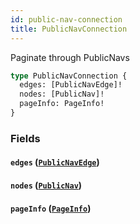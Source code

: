 ```yaml
---
id: public-nav-connection
title: PublicNavConnection
---
```



Paginate through PublicNavs


```graphql
type PublicNavConnection {
  edges: [PublicNavEdge]!
  nodes: [PublicNav]!
  pageInfo: PageInfo!
}
```


### Fields

#### `edges` ([`PublicNavEdge`](/developers/demandhq-apis/storefront-api/graphql/reference/objects/public-nav-edge))




#### `nodes` ([`PublicNav`](/developers/demandhq-apis/storefront-api/graphql/reference/objects/public-nav))




#### `pageInfo` ([`PageInfo`](/developers/demandhq-apis/storefront-api/graphql/reference/objects/page-info))






